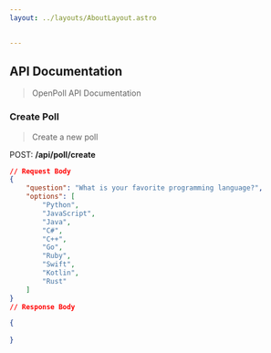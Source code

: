 ```yaml
---
layout: ../layouts/AboutLayout.astro

 
---
```


## API Documentation
> OpenPoll API Documentation

### Create Poll 
> Create a new poll

POST: **/api/poll/create**

```json
// Request Body
{
	"question": "What is your favorite programming language?",
	"options": [
		"Python",
		"JavaScript",
		"Java",
		"C#",
		"C++",
		"Go",
		"Ruby",
		"Swift",
		"Kotlin",
		"Rust"
	]
}
// Response Body

{
	
}
 
```


